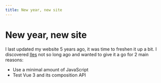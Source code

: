 ```yaml
---
title: New year, new site
---
```


# New year, new site

I last updated my website 5 years ago, it was time to freshen it up a bit. I discovered [Iles](https://github.com/ElMassimo/iles) not so long ago and wanted to give it a go for 2 main reasons:

- Use a minimal amount of JavaScript
- Test Vue 3 and its composition API
